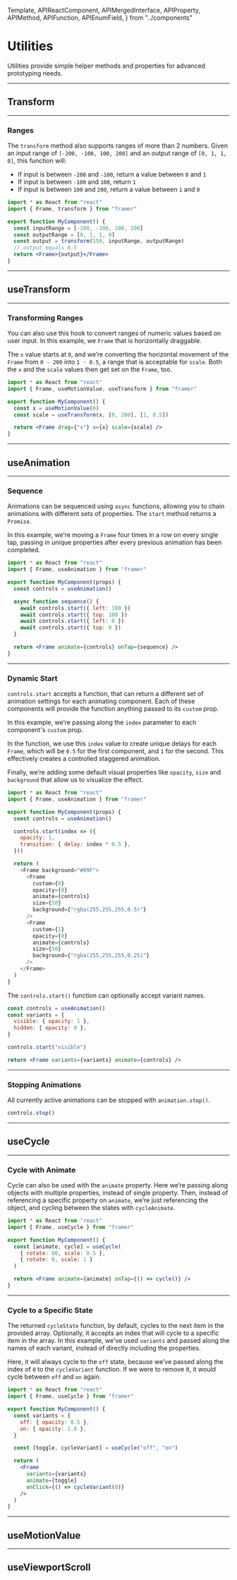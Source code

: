 <!-- 👋 Editing this file? Need help? → https://github.com/framer/api-docs/blob/master/CONTRIBUTING.md -->

  Template,
  APIReactComponent,
  APIMergedInterface,
  APIProperty,
  APIMethod,
  APIFunction,
  APIEnumField,
} from "../components"


# Utilities

<span className="lead">
  Utilities provide simple helper methods and properties for
  advanced prototyping needs.
</span>

---

## Transform

<APIFunction name="(transform:function)" />

---

### Ranges

<div>

The `transform` method also supports ranges of more than 2 numbers. Given an input range of `[-200, -100, 100, 200]` and an output range of `[0, 1, 1, 0]`, this function will:

- If input is between `-200` and `-100`, return a value between `0` and `1`
- If input is between `-100` and `100`, return `1`
- If input is between `100` and `200`, return a value between `1` and `0`

</div>

```jsx highlight(2, 5-9)
import * as React from "react"
import { Frame, transform } from "framer"

export function MyComponent() {
  const inputRange = [-200, -100, 100, 200]
  const outputRange = [0, 1, 1, 0]
  const output = transform(150, inputRange, outputRange)
  // output equals 0.5
  return <Frame>{output}</Frame>
}
```

---

<APIFunction name="(transform:1)" />

## useTransform

<APIFunction name="useTransform()" />

---

### Transforming Ranges

<div>

You can also use this hook to convert ranges of numeric values based on user input.
In this example, we `Frame` that is horizontally draggable.

The `x` value starts at `0`, and we’re converting the horizontal movement of the `Frame` from `0 - 200` into `1 - 0.5`, a range that is acceptable for `scale`. Both the `x` and the `scale` values then get set on the `Frame`, too.

</div>

```jsx highlight(2-6, 9-10, 12)
import * as React from "react"
import { Frame, useMotionValue, useTransform } from "framer"

export function MyComponent() {
  const x = useMotionValue(0)
  const scale = useTransform(x, [0, 200], [1, 0.5])

  return <Frame drag={"x"} x={x} scale={scale} />
}
```

---

## useAnimation

<APIFunction name="useAnimation()" />

---

### Sequence

<div>

Animations can be sequenced using `async` functions, allowing you to chain animations with different sets of properties. The `start` method returns a `Promise`.

In this example, we’re moving a `Frame` four times in a row on every single tap, passing in unique properties after every previous animation has been completed.

</div>

```jsx highlight(2, 5, 7-12, 14)
import * as React from "react"
import { Frame, useAnimation } from "framer"

export function MyComponent(props) {
  const controls = useAnimation()

  async function sequence() {
    await controls.start({ left: 100 })
    await controls.start({ top: 100 })
    await controls.start({ left: 0 })
    await controls.start({ top: 0 })
  }

  return <Frame animate={controls} onTap={sequence} />
}
```

---

### Dynamic Start

<div>

`controls.start` accepts a function, that can return a different set of animation settings for each animating component. Each of these components will provide the function anything passed to its `custom` prop.

In this example, we’re passing along the `index` parameter to each component's `custom` prop.

In the function, we use this `index` value to create unique delays for each `Frame`, which will be `0.5` for the first component, and `1` for the second. This effectively creates a controlled staggered animation.

Finally, we’re adding some default visual properties like `opacity`, `size` and `background` that allow us to visualize the effect.

</div>

```javascript highlight(2, 5, 7-10, 13-28)
import * as React from "react"
import { Frame, useAnimation } from "framer"

export function MyComponent(props) {
  const controls = useAnimation()

  controls.start(index => ({
    opacity: 1,
    transition: { delay: index * 0.5 },
  }))

  return (
    <Frame background="#09F">
      <Frame
        custom={0}
        opacity={0}
        animate={controls}
        size={50}
        background={"rgba(255,255,255,0.5)"}
      />
      <Frame
        custom={1}
        opacity={0}
        animate={controls}
        size={50}
        background={"rgba(255,255,255,0.25)"}
      />
    </Frame>
  )
}
```

The `controls.start()` function can optionally accept variant names.

```jsx
const controls = useAnimation()
const variants = {
  visible: { opacity: 1 },
  hidden: { opacity: 0 },
}

controls.start("visible")

return <Frame variants={variants} animate={controls} />
```

---

### Stopping Animations

All currently active animations can be stopped with `animation.stop()`.

```jsx
controls.stop()
```

---

## useCycle

<APIFunction name="useCycle()" />

---

### Cycle with Animate

Cycle can also be used with the `animate` property.
Here we’re passing along objects with multiple properties, instead of single property.
Then, instead of referencing a specific property on `animate`, we’re just referencing the object, and cycling between the states with `cycleAnimate`.

```jsx highlight(2, 5-8, 10)
import * as React from "react"
import { Frame, useCycle } from "framer"

export function MyComponent() {
  const [animate, cycle] = useCycle(
    { rotate: 90, scale: 0.5 },
    { rotate: 0, scale: 1 }
  )

  return <Frame animate={animate} onTap={() => cycle()} />
}
```

---

### Cycle to a Specific State

<div>

The returned `cycleState` function, by default, cycles to the next item in the provided array.
Optionally, it accepts an index that will cycle to a specific item in the array.
In this example, we’ve used `variants` and passed along the names of each variant, instead of directly including the properties.

Here, it will always cycle to the `off` state, because we’ve passed along the index of `0` to the `cycleVariant` function. If we were to remove it, it would cycle between `off` and `on` again.

</div>

```jsx highlight(2, 5-8, 10, 13-17)
import * as React from "react"
import { Frame, useCycle } from "framer"

export function MyComponent() {
  const variants = {
    off: { opacity: 0.5 },
    on: { opacity: 1.0 },
  }

  const [toggle, cycleVariant] = useCycle("off", "on")

  return (
    <Frame
      variants={variants}
      animate={toggle}
      onClick={() => cycleVariant(0)}
    />
  )
}
```

---

## useMotionValue

<APIFunction name="useMotionValue()" />

---

## useViewportScroll

<APIFunction name="useViewportScroll()" />
